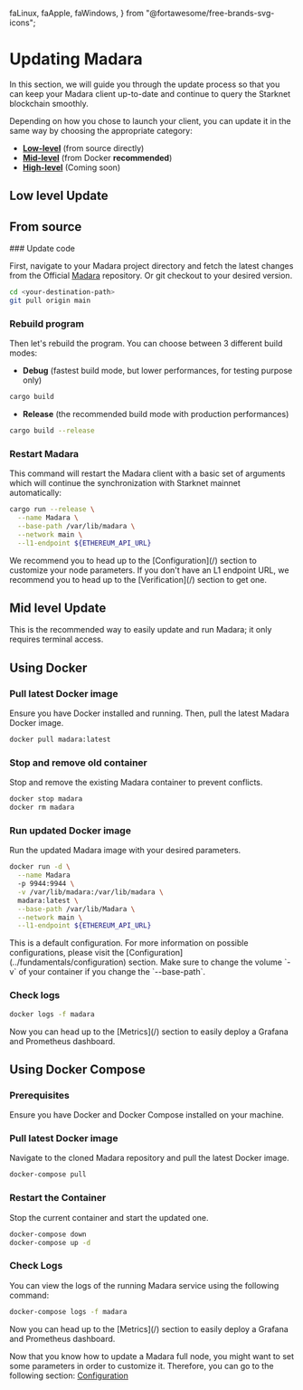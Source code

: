   faLinux,
  faApple,
  faWindows,
} from "@fortawesome/free-brands-svg-icons";

# Updating Madara

In this section, we will guide you through the update process so that you can keep your Madara client up-to-date and continue to query the Starknet blockchain smoothly.

Depending on how you chose to launch your client, you can update it in the same way by choosing the appropriate category:

- [**Low-level**](#low-level-update-from-source) (from source directly)
- [**Mid-level**](#mid-level-update) (from Docker **recommended**)
- [**High-level**](#high-level-update-clicknplay) (Coming soon)

## Low level Update

## From source

<Steps>
### Update code

First, navigate to your Madara project directory and fetch the latest changes from the Official [Madara](https://github.com/keep-starknet-strange/madara) repository. Or git checkout to your desired version.

```bash
cd <your-destination-path>
git pull origin main
```

### Rebuild program

Then let's rebuild the program. You can choose between 3 different build modes:

- **Debug** (fastest build mode, but lower performances, for testing purpose only)

```bash
cargo build
```

- **Release** (the recommended build mode with production performances)

```bash
cargo build --release
```

### Restart Madara

This command will restart the Madara client with a basic set of arguments which will continue the synchronization with Starknet mainnet automatically:

```bash
cargo run --release \
  --name Madara \
  --base-path /var/lib/madara \
  --network main \
  --l1-endpoint ${ETHEREUM_API_URL}
```

<Callout type="info" emoji="ℹ️">
  We recommend you to head up to the [Configuration](/) section to customize your
  node parameters.
</Callout>

<Callout type="info" emoji="ℹ️">
  If you don't have an L1 endpoint URL, we recommend you to head up to the
  [Verification](/) section to get one.
</Callout>

</Steps>

## Mid level Update

This is the recommended way to easily update and run Madara; it only requires terminal access.

## Using Docker

<Steps>

### Pull latest Docker image

Ensure you have Docker installed and running. Then, pull the latest Madara Docker image.

```bash
docker pull madara:latest
```

### Stop and remove old container

Stop and remove the existing Madara container to prevent conflicts.

```bash
docker stop madara
docker rm madara
```

### Run updated Docker image

Run the updated Madara image with your desired parameters.

```bash
docker run -d \
  --name Madara
  -p 9944:9944 \
  -v /var/lib/madara:/var/lib/madara \
  madara:latest \
  --base-path /var/lib/Madara \
  --network main \
  --l1-endpoint ${ETHEREUM_API_URL}
```

<Callout type="info" emoji="ℹ️">
  This is a default configuration. For more information on possible
  configurations, please visit the
  [Configuration](../fundamentals/configuration) section.
</Callout>

<Callout type="warning" emoji="⚠️">
  Make sure to change the volume `-v` of your container if you change the
  `--base-path`.
</Callout>

### Check logs

```bash
docker logs -f madara
```

<Callout type="info" emoji="ℹ️">
  Now you can head up to the [Metrics](/) section to easily deploy a Grafana and
  Prometheus dashboard.
</Callout>

</Steps>

## Using Docker Compose

<Steps>

### Prerequisites

Ensure you have Docker and Docker Compose installed on your machine.

### Pull latest Docker image

Navigate to the cloned Madara repository and pull the latest Docker image.

```bash
docker-compose pull
```

### Restart the Container

Stop the current container and start the updated one.

```bash
docker-compose down
docker-compose up -d
```

### Check Logs

You can view the logs of the running Madara service using the following command:

```bash
docker-compose logs -f madara
```

<Callout type="info" emoji="ℹ️">
  Now you can head up to the [Metrics](/) section to easily deploy a Grafana and
  Prometheus dashboard.
</Callout>

</Steps>

Now that you know how to update a Madara full node, you might want to set some parameters in order to customize it.
Therefore, you can go to the following section: [Configuration](https://link)